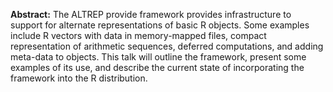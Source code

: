 <span>**Abstract:**</span> The ALTREP provide framework provides infrastructure to support for
alternate representations of basic R objects. Some examples include R
vectors with data in memory-mapped files, compact representation of
arithmetic sequences, deferred computations, and adding meta-data to
objects. This talk will outline the framework, present some examples
of its use, and describe the current state of incorporating the
framework into the R distribution.
